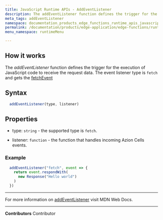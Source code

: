 ```yaml
---
title: JavaScript Runtime APIs - AddEventListener
description: The addEventListener function defines the trigger for the execution of JavaScript code, receiving the request data.
meta_tags: addEventListener
namespace: documentation_products_edge_functions_runtime_apis_javascript_event_listener
permalink: /documentation/products/edge-application/edge-functions/runtime-apis/javascript/add-eventlistener/
menu_namespace: runtimeMenu

---
```


## How it works

The *addEventListener* function defines the trigger for the execution of JavaScript code to receive the request data. The event listener type is `fetch` and gets the [fetchEvent](/en/documentation/products/edge-application/edge-functions/runtime-apis/javascript/fetch-event/)

## Syntax

```js
  addEventListener(type, listener)
```

## Properties

- type: `string` - the supported type is `fetch`.

- listener: `function` - the function that handles incoming Azion Cells events.

### Example

```js
  addEventListener("fetch", event => {
    return event.respondWith(
      new Response("Hello world")
    )
  })
```

---

For more information on [addEventListener](https://developer.mozilla.org/en-US/docs/Web/API/EventTarget/addEventListener) visit MDN Web Docs.



---


**Contributors** <ContributorList>Contributor</ContributorList>
